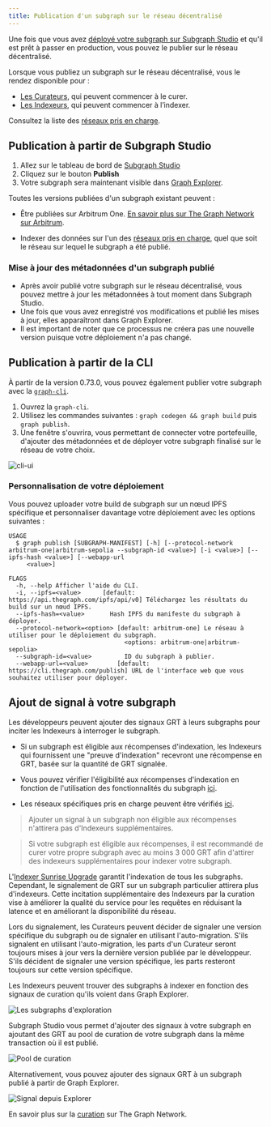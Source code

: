 ```yaml
---
title: Publication d'un subgraph sur le réseau décentralisé
---
```


Une fois que vous avez [déployé votre subgraph sur Subgraph Studio](/deploying/deploying-a-subgraph-to-studio/) et qu'il est prêt à passer en production, vous pouvez le publier sur le réseau décentralisé.

Lorsque vous publiez un subgraph sur le réseau décentralisé, vous le rendez disponible pour :

- [Les Curateurs](/resources/roles/curating/), qui peuvent commencer à le curer.
- [Les Indexeurs](/indexing/overview/), qui peuvent commencer à l’indexer.

<VideoEmbed title="How to Publish a Subgraph to Arbitrum" youtube="satdwdbvzAQ" />

Consultez la liste des [réseaux pris en charge](/supported-networks/).

## Publication à partir de Subgraph Studio

1. Allez sur le tableau de bord de [Subgraph Studio](https://thegraph.com/studio/)
2. Cliquez sur le bouton **Publish**
3. Votre subgraph sera maintenant visible dans [Graph Explorer](https://thegraph.com/explorer/).

Toutes les versions publiées d'un subgraph existant peuvent :

- Être publiées sur Arbitrum One. [En savoir plus sur The Graph Network sur Arbitrum](/archived/arbitrum/arbitrum-faq/).

- Indexer des données sur l'un des [réseaux pris en charge](/supported-networks/), quel que soit le réseau sur lequel le subgraph a été publié.

### Mise à jour des métadonnées d'un subgraph publié

- Après avoir publié votre subgraph sur le réseau décentralisé, vous pouvez mettre à jour les métadonnées à tout moment dans Subgraph Studio.
- Une fois que vous avez enregistré vos modifications et publié les mises à jour, elles apparaîtront dans Graph Explorer.
- Il est important de noter que ce processus ne créera pas une nouvelle version puisque votre déploiement n'a pas changé.

## Publication à partir de la CLI

À partir de la version 0.73.0, vous pouvez également publier votre subgraph avec la [`graph-cli`](https://github.com/graphprotocol/graph-tooling/tree/main/packages/cli).

1. Ouvrez la `graph-cli`.
2. Utilisez les commandes suivantes : `graph codegen && graph build` puis `graph publish`.
3. Une fenêtre s'ouvrira, vous permettant de connecter votre portefeuille, d'ajouter des métadonnées et de déployer votre subgraph finalisé sur le réseau de votre choix.

![cli-ui](/img/cli-ui.png)

### Personnalisation de votre déploiement

Vous pouvez uploader votre build de subgraph sur un nœud IPFS spécifique et personnaliser davantage votre déploiement avec les options suivantes :

```
USAGE
  $ graph publish [SUBGRAPH-MANIFEST] [-h] [--protocol-network arbitrum-one|arbitrum-sepolia --subgraph-id <value>] [-i <value>] [--ipfs-hash <value>] [--webapp-url
     <value>]

FLAGS
  -h, --help Afficher l'aide du CLI.
  -i, --ipfs=<value>      [default: https://api.thegraph.com/ipfs/api/v0] Téléchargez les résultats du build sur un nœud IPFS.
  --ipfs-hash=<value>       Hash IPFS du manifeste du subgraph à déployer.
  --protocol-network=<option> [default: arbitrum-one] Le réseau à utiliser pour le déploiement du subgraph.
                                <options: arbitrum-one|arbitrum-sepolia>
  --subgraph-id=<value>         ID du subgraph à publier.
  --webapp-url=<value>        [default: https://cli.thegraph.com/publish] URL de l'interface web que vous souhaitez utiliser pour déployer.

```

## Ajout de signal à votre subgraph

Les développeurs peuvent ajouter des signaux GRT à leurs subgraphs pour inciter les Indexeurs à interroger le subgraph.

- Si un subgraph est éligible aux récompenses d'indexation, les Indexeurs qui fournissent une "preuve d'indexation" recevront une récompense en GRT, basée sur la quantité de GRT signalée.

- Vous pouvez vérifier l'éligibilité aux récompenses d'indexation en fonction de l'utilisation des fonctionnalités du subgraph [ici](https://github.com/graphprotocol/indexer/blob/main/docs/feature-support-matrix.md).

- Les réseaux spécifiques pris en charge peuvent être vérifiés [ici](/supported-networks/).

> Ajouter un signal à un subgraph non éligible aux récompenses n'attirera pas d'Indexeurs supplémentaires.

> Si votre subgraph est éligible aux récompenses, il est recommandé de curer votre propre subgraph avec au moins 3 000 GRT afin d'attirer des indexeurs supplémentaires pour indexer votre subgraph.

L'[Indexer Sunrise Upgrade](/archived/sunrise/#what-is-the-upgrade-indexer) garantit l'indexation de tous les subgraphs. Cependant, le signalement de GRT sur un subgraph particulier attirera plus d'indexeurs. Cette incitation supplémentaire des Indexeurs par la curation vise à améliorer la qualité du service pour les requêtes en réduisant la latence et en améliorant la disponibilité du réseau.

Lors du signalement, les Curateurs peuvent décider de signaler une version spécifique du subgraph ou de signaler en utilisant l'auto-migration. S'ils signalent en utilisant l'auto-migration, les parts d'un Curateur seront toujours mises à jour vers la dernière version publiée par le développeur. S'ils décident de signaler une version spécifique, les parts resteront toujours sur cette version spécifique.

Les Indexeurs peuvent trouver des subgraphs à indexer en fonction des signaux de curation qu'ils voient dans Graph Explorer.

![Les subgraphs d'exploration](/img/explorer-subgraphs.png)

Subgraph Studio vous permet d'ajouter des signaux à votre subgraph en ajoutant des GRT au pool de curation de votre subgraph dans la même transaction où il est publié.

![Pool de curation](/img/curate-own-subgraph-tx.png)

Alternativement, vous pouvez ajouter des signaux GRT à un subgraph publié à partir de Graph Explorer.

![Signal depuis Explorer](/img/signal-from-explorer.png)

En savoir plus sur la [curation](/resources/roles/curating/) sur The Graph Network.
